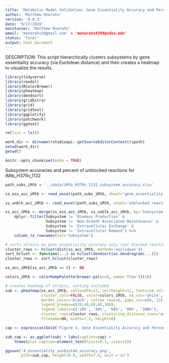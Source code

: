 ```yaml
---
title: 'Metabolic Model Validation: Gene Essentiality Accuracy and Percentage of Unblocked Reactions by Subsystem'
author: 'Matthew Onorato'
version: '0.0.3'
date: '9/17/2020'
maintainer: 'Matthew Onorato'
email: 'monorato2@gmail.com' > 'monorato4398@sdsu.edu'
status: 'final'
output: html_document
---
```


DESCRIPTION: This script hierarchically clusters subsystems by gene essentiality
             accuracy (via Euclidean distance) and then creates a heatmap to
             visualize the results.

```r
library(tidyverse)
library(readxl)
library(RColorBrewer)
library(pheatmap)
library(dendsort)
library(gridExtra)
library(grid)
library(gridtext)
library(ggplotify)
library(patchwork)
library(ggtext)

rm(list = ls())

work_dir <- dirname(rstudioapi::getSourceEditorContext()$path)
setwd(work_dir)
getwd()

knitr::opts_chunk$set(echo = TRUE)
```


Subsystem accuracies and percent of unblocked reactions for iMtb_H37Rv_1132
```r
path_subs_iMtb = '../data/iMtb_H37Rv_1132_subsystem_accuracy.xlsx'

ss_ess_acc_iMtb <- read_excel(path_subs_iMtb, sheet='gene_essentiality')

ss_unblk_acc_iMtb <- read_excel(path_subs_iMtb, sheet='unblocked_reactions')

ss_acc_iMtb <- merge(ss_ess_acc_iMtb, ss_unblk_acc_iMtb, by='Subsystem') %>%
    dplyr::filter(Subsystem != 'Biomass Production' &
                  Subsystem != 'Non-Growth Associated Maintenance' &  
                  Subsystem != 'Extracellular Exchange' &
                  Subsystem != 'Intracellular Demand') %>%
    column_to_rownames(var='Subsystem')

# sorts strains by gene essentiality accuracy only (not blocked reactions)
cluster_rows <- hclust(dist(ss_acc_iMtb, method='euclidean'))
sort_hclust <- function(...) as.hclust(dendsort(as.dendrogram(...)))
cluster_rows <- sort_hclust(cluster_rows)

ss_acc_iMtb[ss_acc_iMtb == 0] <- NA

colors_iMtb <- colorRampPalette(brewer.pal(n=8, name='YlGn'))(10)

# creates heatmap of strains, sorting included
sub <- pheatmap(ss_acc_iMtb, cellwidth=12, cellheight=12, fontsize_col=10,
                cluster_cols=FALSE, color=colors_iMtb, na_col='white',
                border_color='black', cutree_rows=6, gaps_col=c(6, 12),
                legend_breaks=c(20,40,60,80,100),
                legend_labels=c('20%', '40%', '60%', '80%', '100%'),
                cluster_rows=cluster_rows, clustering_distance_rows='euclidean',
                filename=NA, width=7.2, height=8)

cap <- expression(bold('Figure 4. Gene Essentiality Accuracy and Percentage of Unblocked Reactions by Subsystem'))

sub_cap <- as.ggplot(sub) + labs(caption=cap) +
    theme(plot.caption=element_text(hjust=0.1, size=12))

ggsave('4_essentiality_susbystem_accuracy.png',
       plot=sub_cap, height=8.9, width=7.4, unit ='in')
```
